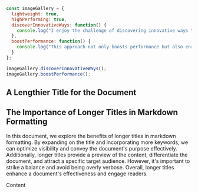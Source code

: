```javascript
const imageGallery = {
  lightweight: true,
  highPerforming: true,
  discoverInnovativeWays: function() {
    console.log("I enjoy the challenge of discovering innovative ways to achieve tasks using pure CSS.");
  },
  boostPerformance: function() {
    console.log("This approach not only boosts performance but also enriches the user experience as a whole.");
  }
};

imageGallery.discoverInnovativeWays();
imageGallery.boostPerformance();
```

## A Lengthier Title for the Document

## The Importance of Longer Titles in Markdown Formatting

In this document, we explore the benefits of longer titles in markdown formatting. By expanding on the title and incorporating more keywords, we can optimize visibility and convey the document's purpose effectively. Additionally, longer titles provide a preview of the content, differentiate the document, and attract a specific target audience. However, it's important to strike a balance and avoid being overly verbose. Overall, longer titles enhance a document's effectiveness and engage readers.

Content